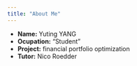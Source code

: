 ```yaml
---
title: "About Me"
---
```


- __Name:__ Yuting YANG
- __Ocupation:__ "Student"
- __Project:__ financial portfolio optimization
- __Tutor:__ Nico Roedder



